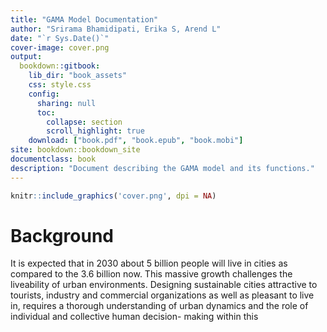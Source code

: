 ```yaml
---
title: "GAMA Model Documentation"
author: "Srirama Bhamidipati, Erika S, Arend L"
date: "`r Sys.Date()`"
cover-image: cover.png
output: 
  bookdown::gitbook:
    lib_dir: "book_assets"
    css: style.css
    config:
      sharing: null
      toc:
        collapse: section
        scroll_highlight: true
    download: ["book.pdf", "book.epub", "book.mobi"]
site: bookdown::bookdown_site
documentclass: book
description: "Document describing the GAMA model and its functions."
---
```


```r
knitr::include_graphics('cover.png', dpi = NA)
```

# Background {-}

It is expected that in 2030 about 5 billion people will live in cities as compared to the 3.6 billion now. This massive growth challenges the liveability   of   urban   environments.   Designing   sustainable   cities attractive to tourists, industry and commercial organizations as well as pleasant to live in, requires a thorough understanding of urban dynamics and the role of individual and collective human decision- making within this
